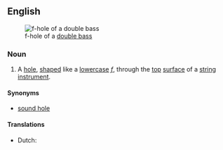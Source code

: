 ==English==
{{wikipedia}}
[[Image:Doublebass fhole.jpg|thumb|f-hole of a [[double bass]]]]
===Noun===
{{en-noun|sg=[[f]]-[[hole]]}}
#{{musical instruments}} A [[hole]], [[shape]]d like a [[lowercase]] ''[[f]]'', through the [[top]] [[surface]] of a [[string instrument]].
====Synonyms====
*[[sound hole]]

====Translations====
* Dutch: {{t-|nl|klankgat|n}}